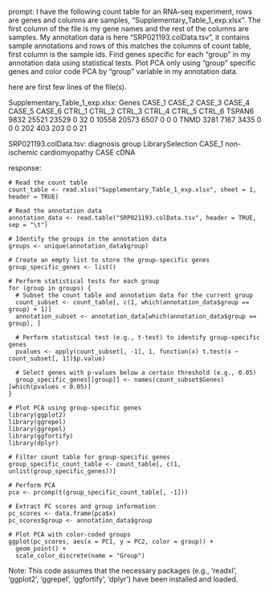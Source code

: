 prompt:
I have the following count table for an RNA-seq experiment, rows are genes and columns are samples, "Supplementary_Table_1_exp.xlsx". The first column of the file is my gene names and the rest of the columns are samples. My annotation data is here  "SRP021193.colData.tsv", it contains sample annotations and rows of this matches the columns of count table, first column is the sample ids. Find genes specific for each "group" in my annotation data  using statistical tests. Plot PCA only using "group" specific genes and color code PCA by "group" variable in my annotation data.

here are first few lines of the file(s).

Supplementary_Table_1_exp.xlsx:
Genes	CASE_1	CASE_2	CASE_3	CASE_4	CASE_5	CASE_6	CTRL_1	CTRL_2	CTRL_3	CTRL_4	CTRL_5	CTRL_6
TSPAN6	9832	25521	23529	0	32	0	10558	20573	6507	0	0	 0
TNMD	3281	 7167	 3435	0	 0	0	  202	  403	 203	0	0	21


SRP021193.colData.tsv:
	diagnosis	group	LibrarySelection
CASE_1	non-ischemic cardiomyopathy	CASE	cDNA


response:
```
# Read the count table
count_table <- read.xlsx("Supplementary_Table_1_exp.xlsx", sheet = 1, header = TRUE)

# Read the annotation data
annotation_data <- read.table("SRP021193.colData.tsv", header = TRUE, sep = "\t")

# Identify the groups in the annotation data
groups <- unique(annotation_data$group)

# Create an empty list to store the group-specific genes
group_specific_genes <- list()

# Perform statistical tests for each group
for (group in groups) {
  # Subset the count table and annotation data for the current group
  count_subset <- count_table[, c(1, which(annotation_data$group == group) + 1)]
  annotation_subset <- annotation_data[which(annotation_data$group == group), ]
  
  # Perform statistical test (e.g., t-test) to identify group-specific genes
  pvalues <- apply(count_subset[, -1], 1, function(x) t.test(x ~ count_subset[, 1])$p.value)
  
  # Select genes with p-values below a certain threshold (e.g., 0.05)
  group_specific_genes[[group]] <- names(count_subset$Genes)[which(pvalues < 0.05)]
}

# Plot PCA using group-specific genes
library(ggplot2)
library(ggrepel)
library(ggrepel)
library(ggfortify)
library(dplyr)

# Filter count table for group-specific genes
group_specific_count_table <- count_table[, c(1, unlist(group_specific_genes))]

# Perform PCA
pca <- prcomp(t(group_specific_count_table[, -1]))

# Extract PC scores and group information
pc_scores <- data.frame(pca$x)
pc_scores$group <- annotation_data$group

# Plot PCA with color-coded groups
ggplot(pc_scores, aes(x = PC1, y = PC2, color = group)) +
  geom_point() +
  scale_color_discrete(name = "Group") 

```
Note: This code assumes that the necessary packages (e.g., 'readxl', 'ggplot2', 'ggrepel', 'ggfortify', 'dplyr') have been installed and loaded.
